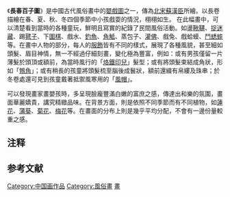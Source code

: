 《'''長春百子圖'''》是中國古代風俗畫中的[[嬰戲圖|嬰戲圖]]之一，傳為[[北宋|北宋]][[蘇漢臣|蘇漢臣]]所繪{{efn|圖中事物有些與宋代不符，如兒童服飾中出現明式半領[[褙子|褙子]]（[[披風|披風]]）、出現明代之後才有的壺泡法等}}。以長卷描繪在春、夏、秋、冬四個季節中小孩戲耍的情況，栩栩如生。
{{wide image|長春百子圖.jpg|3000px|《[[長春百子圖|長春百子圖]]》全圖，現藏於[[台北|台北]][[國立故宮博物院|國立故宮博物院]]}}
在此幅畫中，可以清楚看到當時的各種童玩，鮮明且寫實的紀錄了民間風俗活動。如盪[[鞦韆|鞦韆]]、[[捉迷藏|捉迷藏]]、踢[[毽子|毽子]]、下[[圍棋|圍棋]]、戲水、[[釣魚|釣魚]]、[[角觝|角觝]]、蒸包子、[[灌佛|灌佛]]、戲兔、戲蛤蟆、[[鬥蟋蟀|鬥蟋蟀]]等。在畫中人物的部分，每人的[[服飾|服飾]]皆有不同的樣式，展現了各種風貌，甚至細如頭髮、眉目神情，無一不經過仔細刻畫，變化極為豐富，例如：或有男孩僅留一片薄髮於頭頂或額前，為當時風行的「[[烙鐵印兒|烙鐵印兒]]」髮型；或有將頭髮束結成角狀，形如「[[鵓角|鵓角]]」；或有稍長的孩童將頭髮梳至腦後成鬟狀，額前還綴有帛縷及珠串；於冬卷處還可見到孩童戴著抵禦風寒用的「[[風帽|風帽]]」。

可以發現畫家畫嬰孩時，多呈現臉龐豐滿白嫩的富庶之感，傳達出和樂的氛圍，畫面華麗嬌貴，講究精緻品味。在背景方面，則是依照不同季節而有不同植物，如[[蓮花|蓮花]]、[[蒲葵|蒲葵]]、[[菊花|菊花]]、[[梅花|梅花]]等。在畫面的分布上則是幾乎平均分配，不會有一邊份量較重之感。

==注释==
{{notelist|iger=}}

==参考文献==
{{Reflist|2}}

[[Category:中国画作品|Category:中国画作品]]
[[Category:風俗畫|Category:風俗畫]]
[[Category:國立故宮博物院藝術作品|畫]]